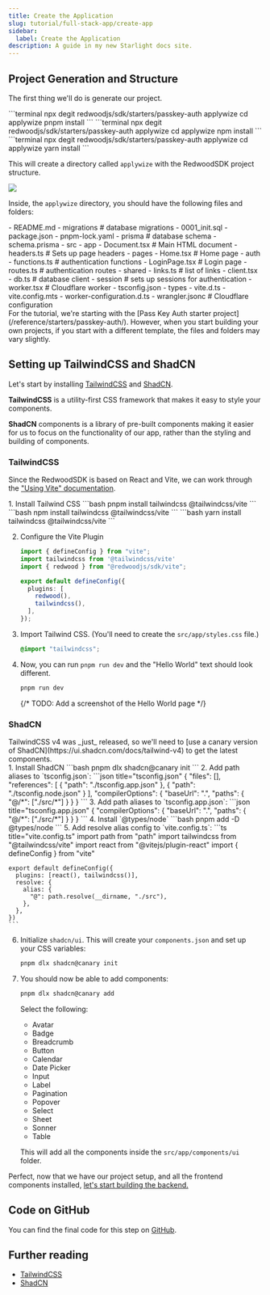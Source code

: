 ```yaml
---
title: Create the Application
slug: tutorial/full-stack-app/create-app
sidebar:
  label: Create the Application
description: A guide in my new Starlight docs site.
---
```



## Project Generation and Structure

The first thing we'll do is generate our project.


<Tabs>
  <TabItem label="pnpm">
  ```terminal
  npx degit redwoodjs/sdk/starters/passkey-auth applywize
  cd applywize
  pnpm install
  ```
  </TabItem>
  <TabItem label="npm">
  ```terminal
  npx degit redwoodjs/sdk/starters/passkey-auth applywize
  cd applywize
  npm install
  ```
  </TabItem>
  <TabItem label="yarn">
  ```terminal
  npx degit redwoodjs/sdk/starters/passkey-auth applywize
  cd applywize
  yarn install
  ```
  </TabItem>
</Tabs>

This will create a directory called `applywize` with the RedwoodSDK project structure.

![](./images/terminal-install-starter.png)

Inside, the `applywize` directory, you should have the following files and folders:

<FileTree>
- README.md
- migrations # database migrations
  - 0001_init.sql
- package.json
- pnpm-lock.yaml
- prisma # database schema
  - schema.prisma
- src
  - app
    - Document.tsx # Main HTML document
    - headers.ts # Sets up page headers
    - pages
      - Home.tsx # Home page
      - auth
        - functions.ts # authentication functions
        - LoginPage.tsx # Login page
        - routes.ts # authentication routes
      - shared
        - links.ts # list of links
  - client.tsx
  - db.ts # database client
  - session # sets up sessions for authentication
  - worker.tsx # Cloudflare worker
- tsconfig.json
- types
  - vite.d.ts
- vite.config.mts
- worker-configuration.d.ts
- wrangler.jsonc # Cloudflare configuration
</FileTree>

<Aside type="note" title="Starter Projects">
  For the tutorial, we're starting with the [Pass Key Auth starter project](/reference/starters/passkey-auth/). However, when you start building your own projects, if you start with a different template, the files and folders may vary slightly.
</Aside>

## Setting up TailwindCSS and ShadCN

Let's start by installing [TailwindCSS](https://tailwindcss.com/) and [ShadCN](https://ui.shadcn.com/).

**TailwindCSS** is a utility-first CSS framework that makes it easy to style your components.

**ShadCN** components is a library of pre-built components making it easier for us to focus on the functionality of our app, rather than the styling and building of components.

### TailwindCSS

Since the RedwoodSDK is based on React and Vite, we can work through the ["Using Vite" documentation](https://tailwindcss.com/docs/installation/using-vite).

<Steps>
1. Install Tailwind CSS
    <Tabs>
    <TabItem label="pnpm">
    ```bash
    pnpm install tailwindcss @tailwindcss/vite
    ```
    </TabItem>
    <TabItem label="npm">
    ```bash
    npm install tailwindcss @tailwindcss/vite
    ```
    </TabItem>
    <TabItem label="yarn">
    ```bash
    yarn install tailwindcss @tailwindcss/vite
    ```
    </TabItem>
    </Tabs>

2. Configure the Vite Plugin
    ```ts ins="import tailwindcss from '@tailwindcss/vite'" ins="tailwindcss()," title="vite.config.mts"
    import { defineConfig } from "vite";
    import tailwindcss from '@tailwindcss/vite'
    import { redwood } from "@redwoodjs/sdk/vite";

    export default defineConfig({
      plugins: [
        redwood(),
        tailwindcss(),
      ],
    });
    ```

3. Import Tailwind CSS. (You'll need to create the `src/app/styles.css` file.)
    ```css title="src/app/styles.css"
    @import "tailwindcss";
    ```

4. Now, you can run `pnpm run dev` and the "Hello World" text should look different.
    ```bash
    pnpm run dev
    ```

    {/* TODO: Add a screenshot of the Hello World page */}
    ![]()

</Steps>

### ShadCN

<Aside type="note" title="Current Version of ShadCN">
TailwindCSS v4 was _just_ released, so we'll need to [use a canary version of ShadCN](https://ui.shadcn.com/docs/tailwind-v4) to get the latest components.
</Aside>

<Steps>
1. Install ShadCN
    ```bash
    pnpm dlx shadcn@canary init
    ```
2. Add path aliases to `tsconfig.json`:
    ```json title="tsconfig.json"
    {
      "files": [],
      "references": [
        { "path": "./tsconfig.app.json" },
        { "path": "./tsconfig.node.json" }
      ],
      "compilerOptions": {
        "baseUrl": ".",
        "paths": {
          "@/*": ["./src/*"]
        }
      }
    }
    ```
3. Add path aliases to `tsconfig.app.json`:
    ```json title="tsconfig.app.json"
    {
      "compilerOptions": {
        "baseUrl": ".",
        "paths": {
          "@/*": ["./src/*"]
        }
      }
    }
    ```
4. Install `@types/node`
    ```bash
    pnpm add -D @types/node
    ```
5. Add resolve alias config to `vite.config.ts`:
    ```ts title="vite.config.ts"
    import path from "path"
    import tailwindcss from "@tailwindcss/vite"
    import react from "@vitejs/plugin-react"
    import { defineConfig } from "vite"

    export default defineConfig({
      plugins: [react(), tailwindcss()],
      resolve: {
        alias: {
          "@": path.resolve(__dirname, "./src"),
        },
      },
    })
    ```
6. Initialize `shadcn/ui`. This will create your `components.json` and set up your CSS variables:
    ```bash
    pnpm dlx shadcn@canary init
    ```
7. You should now be able to add components:
    ```bash
    pnpm dlx shadcn@canary add
    ```

    Select the following:
    - Avatar
    - Badge
    - Breadcrumb
    - Button
    - Calendar
    - Date Picker
    - Input
    - Label
    - Pagination
    - Popover
    - Select
    - Sheet
    - Sonner
    - Table

    This will add all the components inside the `src/app/components/ui` folder.
</Steps>

Perfect, now that we have our project setup, and all the frontend components installed, [let's start building the backend.](/tutorial/full-stack-app/database-setup)

## Code on GitHub

You can find the final code for this step on [GitHub](https://github.com/redwoodjs/applywize).


## Further reading

- [TailwindCSS](https://tailwindcss.com/)
- [ShadCN](https://ui.shadcn.com/)

